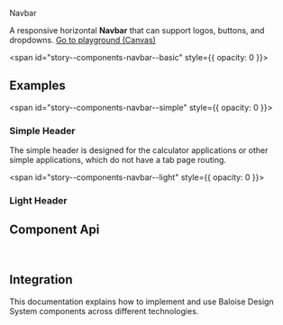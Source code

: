 
<bal-doc-banner id="story--components-navbar--basic" status="rebranded,sass">Navbar</bal-doc-banner>

<bal-doc-lead>
  A responsive horizontal <b>Navbar</b> that can support logos, buttons, and dropdowns.
</bal-doc-lead>

<Canvas withSource="open" className="has-visible-overflow">
  <Story id="components-navbar--basic" />
</Canvas>

<bal-doc-app>
  <bal-button-group class="mb-large" position="center">
    <a class="button is-primary" href="?path=/story/components-navbar--basic">
      Go to playground (Canvas)
    </a>
  </bal-button-group>
</bal-doc-app>

<span id="story--components-navbar--basic" style={{ opacity: 0 }}></span>

## Examples

<span id="story--components-navbar--simple" style={{ opacity: 0 }}></span>

### Simple Header

The simple header is designed for the calculator applications or other simple applications, which
do not have a tab page routing.

<Canvas className="has-visible-overflow">
  <Story id="components-navbar--simple" />
</Canvas>

<span id="story--components-navbar--light" style={{ opacity: 0 }}></span>

### Light Header

<Canvas className="has-visible-overflow">
  <Story id="components-navbar--light" />
</Canvas>

## Component Api

<Description markdown={readme} />
<Description markdown={navbarBrand} />
<Description markdown={navbarMenu} />
<Description markdown={navbarMenuStart} />
<Description markdown={navbarMenuEnd} />

<br />

## Integration

This documentation explains how to implement and use Baloise Design System components across different technologies.

<bal-doc-link-list>
  <a href="?path=/docs/development-getting-started-html5-overview--page">
    <bal-doc-link-list-item template="html5"></bal-doc-link-list-item>
  </a>
  <a href="?path=/docs/development-getting-started-vue-overview--page">
    <bal-doc-link-list-item template="vue"></bal-doc-link-list-item>
  </a>
  <a href="?path=/docs/development-getting-started-angular-overview--page">
    <bal-doc-link-list-item template="angular"></bal-doc-link-list-item>
  </a>
  <a href="?path=/docs/development-getting-started-react-overview--page">
    <bal-doc-link-list-item template="react"></bal-doc-link-list-item>
  </a>
</bal-doc-link-list>


<Description markdown={testing} />

<bal-doc-github link="/components/bal-navbar/stories/bal-navbar.docs.mdx"></bal-doc-github>
